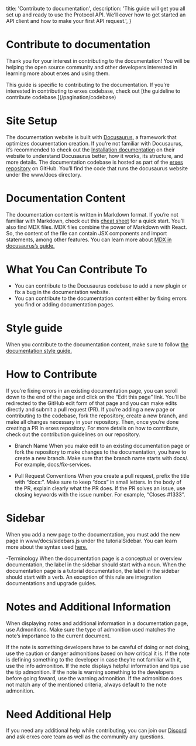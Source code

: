 
<HeroPattern />

  title: 'Contribute to documentation',
  description:
    'This guide will get you all set up and ready to use the Protocol API. We’ll cover how to get started an API client and how to make your first API request.',
}

# Contribute to documentation

Thank you for your interest in contributing to the documentation! You will be helping the open source community and other developers interested in learning more about erxes and using them.

<Note>
    This guide is specific to contributing to the documentation. If you’re interested in contributing to erxes 
    codebase, check out [the guideline to contribute codebase.](/pagination/codebase)
</Note>

# Site Setup

The documentation website is built with [Docusaurus](https://docusaurus.io/)<script src='https://cdn.jsdelivr.net/gh/eddymens/markdown-external-link-script@v2.0.0/main.min.js'></script>, a framework that optimizes documentation creation. If you’re not familiar with Docusaurus, it’s recommended to check out the [Installation documentation](https://docusaurus.io/docs/installation)<script src='https://cdn.jsdelivr.net/gh/eddymens/markdown-external-link-script@v2.0.0/main.min.js'></script> on their website to understand Docusaurus better, how it works, its structure, and more details. The documentation codebase is hosted as part of the [erxes repository](https://github.com/erxes/erxes)<script src='https://cdn.jsdelivr.net/gh/eddymens/markdown-external-link-script@v2.0.0/main.min.js'></script> on GitHub. You’ll find the code that runs the docusaurus website under the www/docs directory.

# Documentation Content

The documentation content is written in Markdown format. If you’re not familiar with Markdown, check out this [cheat sheet](https://www.markdownguide.org/cheat-sheet/) for a quick start. You’ll also find MDX files. MDX files combine the power of Markdown with React. So, the content of the file can contain JSX components and import statements, among other features. You can learn more about [MDX in docusaurus’s guide.](https://docusaurus.io/docs/markdown-features/react)

# What You Can Contribute To

- You can contribute to the Docusaurus codebase to add a new plugin or fix a bug in the documentation website.
- You can contribute to the documentation content either by fixing errors you find or adding documentation pages.

# Style guide

When you contribute to the documentation content, make sure to follow [the documentation style guide.](/pagination/docstyle)

# How to Contribute

If you’re fixing errors in an existing documentation page, you can scroll down to the end of the page and click on the “Edit this page” link. You’ll be redirected to the GitHub edit form of that page and you can make edits directly and submit a pull request (PR). If you’re adding a new page or contributing to the codebase, fork the repository, create a new branch, and make all changes necessary in your repository. Then, once you’re done creating a PR in erxes repository. For more details on how to contribute, check out the contribution guidelines on our repository.

- Branch Name When you make edit to an existing documentation page or fork the repository to make changes to the documentation, you have to create a new branch. Make sure that the branch name starts with docs/. For example, docs/fix-services.

- Pull Request Conventions When you create a pull request, prefix the title with “docs:”. Make sure to keep “docs” in small letters. In the body of the PR, explain clearly what the PR does. If the PR solves an issue, use closing keywords with the issue number. For example, “Closes #1333”.

# Sidebar

When you add a new page to the documentation, you must add the new page in www/docs/sidebars.js under the tutorialSidebar. You can learn more about the syntax used [here.](https://docusaurus.io/docs/sidebar/items)<script src='https://cdn.jsdelivr.net/gh/eddymens/markdown-external-link-script@v2.0.0/main.min.js'></script>

-Terminology When the documentation page is a conceptual or overview documentation, the label in the sidebar should start with a noun. When the documentation page is a tutorial documentation, the label in the sidebar should start with a verb. An exception of this rule are integration documentations and upgrade guides.

# Notes and Additional Information

When displaying notes and additional information in a documentation page, use Admonitions. Make sure the type of admonition used matches the note’s importance to the current document.

<Caution>
If the note is something developers have to be careful of doing or not doing, use the caution or danger admonitions based on how critical it is.
</Caution>

<Info>
If the note is defining something to the developer in case they’re not familiar with it, use the info admonition.
</Info>

<Note>
If the note displays helpful information and tips use the tip admonition.
</Note>

<Danger>
If the note is warning something to the developers before going foward, use the warning admonition.
</Danger>

<Tip>
If the admonition does not match any of the mentioned criteria, always default to the note admonition.
</Tip>

# Need Additional Help

If you need any additional help while contributing, you can join our [Discord](https://discord.com/invite/aaGzy3gQK5)<script src='https://cdn.jsdelivr.net/gh/eddymens/markdown-external-link-script@v2.0.0/main.min.js'></script> and ask erxes core team as well as the community any questions.

